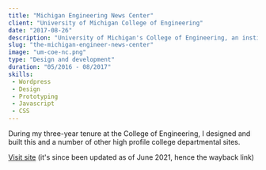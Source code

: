 ```yaml
---
title: "Michigan Engineering News Center"
client: "University of Michigan College of Engineering"
date: "2017-08-26"
description: "University of Michigan's College of Engineering, an institution unparalleled in the world."
slug: "the-michigan-engineer-news-center"
image: "um-coe-nc.png"
type: "Design and development"
duration: "05/2016 - 08/2017"
skills:
 - Wordpress
 - Design
 - Prototyping
 - Javascript
 - CSS
---
```


During my three-year tenure at the College of Engineering, I designed and built this and a number of other high profile college departmental sites.



[Visit site](https://web.archive.org/web/20210614165950/https://news.engin.umich.edu/) (it's since been updated as of June 2021, hence the wayback link)